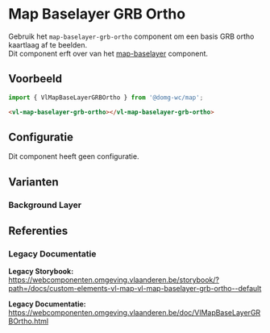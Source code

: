 
# Map Baselayer GRB Ortho

Gebruik het `map-baselayer-grb-ortho` component om een basis GRB ortho kaartlaag af te beelden.<br/>
Dit component erft over van het [map-baselayer](/docs/map-baselayer--map-baselayer-default) component.

## Voorbeeld

```js
import { VlMapBaseLayerGRBOrtho } from '@domg-wc/map';
```

```html
<vl-map-baselayer-grb-ortho></vl-map-baselayer-grb-ortho>
```

<DocsStory id="map-baselayer-baselayer-grb-ortho--map-baselayer-grb-ortho-default" />

## Configuratie

Dit component heeft geen configuratie.

## Varianten

### Background Layer

<DocsStory id="map-baselayer-baselayer-grb-ortho--map-baselayer-grb-ortho-background-layer" />

## Referenties

### Legacy Documentatie

**Legacy Storybook:** https://webcomponenten.omgeving.vlaanderen.be/storybook/?path=/docs/custom-elements-vl-map-vl-map-baselayer-grb-ortho--default

**Legacy Documentatie:** https://webcomponenten.omgeving.vlaanderen.be/doc/VlMapBaseLayerGRBOrtho.html
